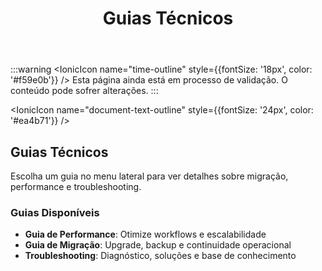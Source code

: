 ﻿---
sidebar_position: 1
title: Guias Técnicos
---

:::warning
<IonicIcon name="time-outline" style={{fontSize: '18px', color: '#f59e0b'}} />
Esta página ainda está em processo de validação. O conteúdo pode sofrer alterações.
:::

<IonicIcon name="document-text-outline" style={{fontSize: '24px', color: '#ea4b71'}} />

## Guias Técnicos

Escolha um guia no menu lateral para ver detalhes sobre migração, performance e troubleshooting.

### Guias Disponíveis

- **Guia de Performance**: Otimize workflows e escalabilidade
- **Guia de Migração**: Upgrade, backup e continuidade operacional  
- **Troubleshooting**: Diagnóstico, soluções e base de conhecimento
